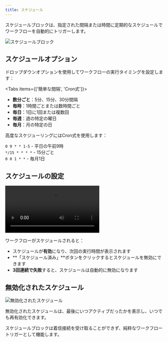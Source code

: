 ```yaml
---
title: スケジュール
---
```



スケジュールブロックは、指定された間隔または時間に定期的なスケジュールでワークフローを自動的にトリガーします。

<div className="flex justify-center">
  <Image
    src="/static/schedule.png"
    alt="スケジュールブロック"
    width={500}
    height={400}
    className="my-6"
  />
</div>

## スケジュールオプション

ドロップダウンオプションを使用してワークフローの実行タイミングを設定します：

<Tabs items={['簡単な間隔', 'Cron式']}>
  <Tab>
    <ul className="list-disc space-y-1 pl-6">
      <li><strong>数分ごと</strong>：5分、15分、30分間隔</li>
      <li><strong>毎時</strong>：1時間ごとまたは数時間ごと</li>
      <li><strong>毎日</strong>：1日に1回または複数回</li>
      <li><strong>毎週</strong>：週の特定の曜日</li>
      <li><strong>毎月</strong>：月の特定の日</li>
    </ul>
  </Tab>
  <Tab>
    <p>高度なスケジューリングにはCron式を使用します：</p>
    <div className="text-sm space-y-1">
      <div><code>0 9 * * 1-5</code> - 平日の午前9時</div>
      <div><code>*/15 * * * *</code> - 15分ごと</div>
      <div><code>0 0 1 * *</code> - 毎月1日</div>
    </div>
  </Tab>
</Tabs>

## スケジュールの設定

<div className="mx-auto w-full overflow-hidden rounded-lg">
  <Video src="configure-schedule.mp4" width={700} height={450} />
</div>

ワークフローがスケジュールされると：
- スケジュールが**有効**になり、次回の実行時間が表示されます
- **「スケジュール済み」**ボタンをクリックするとスケジュールを無効にできます
- **3回連続で失敗**すると、スケジュールは自動的に無効になります

## 無効化されたスケジュール

<div className="flex justify-center">
  <Image
    src="/static/schedule-disabled.png"
    alt="無効化されたスケジュール"
    width={500}
    height={350}
    className="my-6"
  />
</div>

無効化されたスケジュールは、最後にいつアクティブだったかを表示し、いつでも再有効化できます。

<Callout>
スケジュールブロックは着信接続を受け取ることができず、純粋なワークフロートリガーとして機能します。
</Callout>
